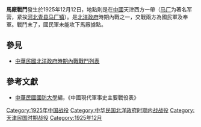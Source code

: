 {{Infobox Military Conflict|
campaign=|
image=|
caption=|
conflict=馬廠戰鬥|
date=1925年12月12日|
place=[[中國|中國]]天津西方|
result=國民軍失敗|
combatant1=國民二軍鄧寶珊，三軍徐永昌|
combatant2=奉一軍| 
commander1=鄧寶珊，徐永昌|
commander2=李景林|
strength1=|
strength2=|
casualties1=|
casualties2=|
}}
'''馬廠戰鬥'''發生於1925年12月12日，地點則是在[[中國|中國]]天津西方一帶（[[天津马厂|马厂]]为著名军营，紧挨[[河北省|河北]][[青县|青县]][[马厂镇_(青县)|马厂镇]]）。是[[北洋政府|北洋政府]]時期內戰之一，交戰兩方為國民軍及奉軍。戰鬥末了，國民軍未能攻下馬廠據點。
==參見==
*[[中華民國北洋政府時期內戰戰鬥列表|中華民國北洋政府時期內戰戰鬥列表]]
==參考文獻==
*[[中華民國|中華民國]][[國防大學_(臺灣)|國防大學]]編，《中國現代軍事史主要戰役表》

[[Category:1925年中国战役|Category:1925年中国战役]]
[[Category:中华民国北洋政府时期内战战役|Category:中华民国北洋政府时期内战战役]]
[[Category:天津民国时期战役|Category:天津民国时期战役]]
[[Category:1925年12月|Category:1925年12月]]
